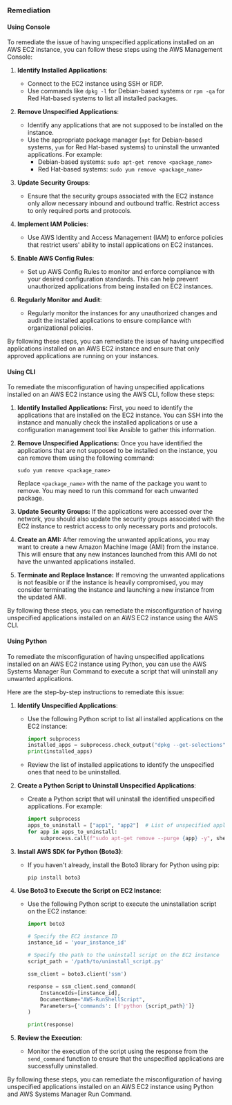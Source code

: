 ### Remediation

#### Using Console

To remediate the issue of having unspecified applications installed on an AWS EC2 instance, you can follow these steps using the AWS Management Console:

1. **Identify Installed Applications**:
   - Connect to the EC2 instance using SSH or RDP.
   - Use commands like `dpkg -l` for Debian-based systems or `rpm -qa` for Red Hat-based systems to list all installed packages.

2. **Remove Unspecified Applications**:
   - Identify any applications that are not supposed to be installed on the instance.
   - Use the appropriate package manager (`apt` for Debian-based systems, `yum` for Red Hat-based systems) to uninstall the unwanted applications. For example:
     - Debian-based systems: `sudo apt-get remove <package_name>`
     - Red Hat-based systems: `sudo yum remove <package_name>`

3. **Update Security Groups**:
   - Ensure that the security groups associated with the EC2 instance only allow necessary inbound and outbound traffic. Restrict access to only required ports and protocols.

4. **Implement IAM Policies**:
   - Use AWS Identity and Access Management (IAM) to enforce policies that restrict users' ability to install applications on EC2 instances.

5. **Enable AWS Config Rules**:
   - Set up AWS Config Rules to monitor and enforce compliance with your desired configuration standards. This can help prevent unauthorized applications from being installed on EC2 instances.

6. **Regularly Monitor and Audit**:
   - Regularly monitor the instances for any unauthorized changes and audit the installed applications to ensure compliance with organizational policies.

By following these steps, you can remediate the issue of having unspecified applications installed on an AWS EC2 instance and ensure that only approved applications are running on your instances.

#### Using CLI

To remediate the misconfiguration of having unspecified applications installed on an AWS EC2 instance using the AWS CLI, follow these steps:

1. **Identify Installed Applications:** First, you need to identify the applications that are installed on the EC2 instance. You can SSH into the instance and manually check the installed applications or use a configuration management tool like Ansible to gather this information.

2. **Remove Unspecified Applications:** Once you have identified the applications that are not supposed to be installed on the instance, you can remove them using the following command:
   
   ```
   sudo yum remove <package_name>
   ```

   Replace `<package_name>` with the name of the package you want to remove. You may need to run this command for each unwanted package.

3. **Update Security Groups:** If the applications were accessed over the network, you should also update the security groups associated with the EC2 instance to restrict access to only necessary ports and protocols.

4. **Create an AMI:** After removing the unwanted applications, you may want to create a new Amazon Machine Image (AMI) from the instance. This will ensure that any new instances launched from this AMI do not have the unwanted applications installed.

5. **Terminate and Replace Instance:** If removing the unwanted applications is not feasible or if the instance is heavily compromised, you may consider terminating the instance and launching a new instance from the updated AMI.

By following these steps, you can remediate the misconfiguration of having unspecified applications installed on an AWS EC2 instance using the AWS CLI.

#### Using Python

To remediate the misconfiguration of having unspecified applications installed on an AWS EC2 instance using Python, you can use the AWS Systems Manager Run Command to execute a script that will uninstall any unwanted applications.

Here are the step-by-step instructions to remediate this issue:

1. **Identify Unspecified Applications**:
   - Use the following Python script to list all installed applications on the EC2 instance:
     ```python
     import subprocess
     installed_apps = subprocess.check_output("dpkg --get-selections", shell=True).decode()
     print(installed_apps)
     ```
   - Review the list of installed applications to identify the unspecified ones that need to be uninstalled.

2. **Create a Python Script to Uninstall Unspecified Applications**:
   - Create a Python script that will uninstall the identified unspecified applications. For example:
     ```python
     import subprocess
     apps_to_uninstall = ["app1", "app2"]  # List of unspecified applications to uninstall
     for app in apps_to_uninstall:
         subprocess.call(f"sudo apt-get remove --purge {app} -y", shell=True)
     ```

3. **Install AWS SDK for Python (Boto3)**:
   - If you haven't already, install the Boto3 library for Python using pip:
     ```
     pip install boto3
     ```

4. **Use Boto3 to Execute the Script on EC2 Instance**:
   - Use the following Python script to execute the uninstallation script on the EC2 instance:
     ```python
     import boto3

     # Specify the EC2 instance ID
     instance_id = 'your_instance_id'

     # Specify the path to the uninstall script on the EC2 instance
     script_path = '/path/to/uninstall_script.py'

     ssm_client = boto3.client('ssm')

     response = ssm_client.send_command(
         InstanceIds=[instance_id],
         DocumentName="AWS-RunShellScript",
         Parameters={'commands': [f'python {script_path}']}
     )

     print(response)
     ```

5. **Review the Execution**:
   - Monitor the execution of the script using the response from the `send_command` function to ensure that the unspecified applications are successfully uninstalled.

By following these steps, you can remediate the misconfiguration of having unspecified applications installed on an AWS EC2 instance using Python and AWS Systems Manager Run Command.

